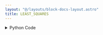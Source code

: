 ```yaml
---
layout: "@/layouts/block-docs-layout.astro"
title: LEAST_SQUARES
---
```



<PythonDocsDisplay docstring={docstring} />
<AppDisplay app={app} />

<details>
<summary>Python Code</summary>
```python
import numpy as np
from typing import Optional
from flojoy import flojoy, OrderedPair, Matrix


@flojoy
def LEAST_SQUARES(
    a: OrderedPair | Matrix, b: Optional[OrderedPair | Matrix] = None
) -> Matrix | OrderedPair:
    """The LEAST_SQUARE node computes the coefficients that minimize the distance between the inputs 'Matrix' or 'OrderedPair' class and the regression.

    Returns
    -------
    OrderedPair
        x: input matrix (data points)
        y: fitted line computed with returned regression weights
    Matrix
        m: fitted matrix computed with returned regression weights
    """

    if b is None:
        if isinstance(a, OrderedPair):
            x = a.x
            y = a.y
            try:
                a = np.vstack([x, np.ones(len(x))]).T
                p = np.linalg.lstsq(a, y, rcond=None)[0]
            except np.linalg.LinAlgError:
                raise ValueError("Least Square Computation failed.")

            slope, intercept = p[0:-1], p[-1]
            res = slope * x + intercept

            return OrderedPair(x=x, y=res)
        else:
            raise ValueError("For matrix type b must be specified!")
    else:
        if isinstance(a, OrderedPair) and isinstance(b, OrderedPair):
            x = a.y
            y = b.y

            try:
                a = np.vstack([x, np.ones(len(x))]).T
                p = np.linalg.lstsq(a, y, rcond=None)[0]
            except np.linalg.LinAlgError:
                raise ValueError("Least Square Computation failed.")

            slope, intercept = p[0:-1], p[-1]
            print("=============== This is slope: ", slope)
            print("=============== This is intercept: ", intercept)
            res = slope * x + intercept

            return OrderedPair(x=x, y=res)

        elif isinstance(a, Matrix) and isinstance(b, Matrix):
            x = a.m
            y = b.m

            try:
                a = np.vstack([x, np.ones(len(x))]).T
                p = np.linalg.lstsq(a, y, rcond=None)[0]
            except np.linalg.LinAlgError:
                raise ValueError("Least Square Computation failed.")

            slope, intercept = p[0:-1], p[-1]
            res = slope * x + intercept

            return Matrix(m=res)
        else:
            raise ValueError("a and b must be of same type!")

```
[Find this Flojoy Block on GitHub](https://github.com/flojoy-ai/blocks/blob/main/blocks/AI_ML/REGRESSION/LEAST_SQUARES/LEAST_SQUARES.py)
</details>


## Example
